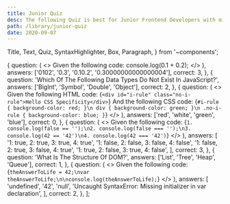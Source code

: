 ```yaml
---
title: Junior Quiz
desc: The following Quiz is best for Junior Frontend Developers with minimal experience (couple of months).
path: /library/junior-quiz
date: 2020-09-07
---
```


  Title,
  Text,
  Quiz,
  SyntaxHighlighter,
  Box,
  Paragraph,
} from '~components';

  {
    question: (
      <>
        <Text size="preNormal">Given the following code:</Text>
        <SyntaxHighlighter>console.log(0.1 + 0.2);</SyntaxHighlighter>
        <Title level={2} align="center" transform="none">
          What Will Show Up In The Console?
        </Title>
      </>
    ),
    answers: ['0102', '0.3', '0.10.2', '0.30000000000000004'],
    correct: 3,
  },
  {
    question: 'Which Of The Following Data Types Do Not Exist In JavaScript?',
    answers: ['BigInt', 'Symbol', 'Double', 'Object'],
    correct: 2,
  },
  {
    question: (
      <>
        <Text size="preNormal">Given the following HTML code:</Text>
        <SyntaxHighlighter language="html">
          {`<div id="i-rule" class="no-i-rule">Hello CSS Specificity</div>`}
        </SyntaxHighlighter>
        <Text size="preNormal">And the following CSS code:</Text>
        <SyntaxHighlighter language="css">
          {`#i-rule {
  background-color: red;
}\n
div {
background-color: green;
}\n
.no-i-rule {
background-color: blue;
}`}
        </SyntaxHighlighter>
        <Title level={2} align="center" transform="none">
          What Will Be The Color Of div?
        </Title>
      </>
    ),
    answers: ['red', 'white', 'green', 'blue'],
    correct: 0,
  },
  {
    question: (
      <>
        <Text size="preNormal">Given the following code:</Text>
        <SyntaxHighlighter>{`1. console.log(false == '');\n2. console.log(false === '');\n3. console.log(42 == '42')\n4. console.log(42 === '42')`}</SyntaxHighlighter>
        <Title level={2} align="center" transform="none">
          What Will Show Up In The Console?
        </Title>
      </>
    ),
    answers: [
      '1: true, 2: true, 3: true, 4: true',
      '1: false, 2: false, 3: false, 4: false',
      '1: false, 2: true, 3: false, 4: true',
      '1: true, 2: false, 3: true, 4: false',
    ],
    correct: 3,
  },
  {
    question: 'What Is The Structure Of DOM?',
    answers: ['List', 'Tree', 'Heap', 'Queue'],
    correct: 1,
  },
  {
    question: (
      <>
        <Text size="preNormal">Given the following code:</Text>
        <SyntaxHighlighter>{`theAnswerToLife = 42;\nvar theAnswerToLife;\n\nconsole.log(theAnswerToLife);`}</SyntaxHighlighter>
        <Title level={2} align="center" transform="none">
          What Will Show Up In The Console?
        </Title>
      </>
    ),
    answers: [
      'undefined',
      '42',
      'null',
      'Uncaught SyntaxError: Missing initializer in var declaration',
    ],
    correct: 2,
  },
];

<Box mb={5}>
  <Title>{props.pageContext.frontmatter.title}</Title>
</Box>

<Quiz data={data} desc={props.pageContext.frontmatter.desc} />
